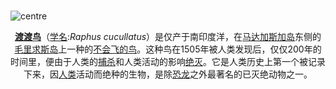 <br>[[File:ExtinctDodoBird.jpeg|centre]]<center>'''[[渡渡鸟|渡渡鸟]]'''（[[学名|学名]]:''Raphus cucullatus''）是仅产于南印度洋，在[[马达加斯加岛|马达加斯加岛]]东侧的[[毛里求斯岛|毛里求斯岛]]上一种的[[不会飞的鸟|不会飞的鸟]]。这种鸟在1505年被人类发现后，仅仅200年的时间里，便由于人类的[[捕猎|捕杀]]和人类活动的影响[[绝灭|绝灭]]。它是人类历史上第一个被记录下来，因[[人类|人类]]活动而绝种的生物，是除[[恐龙|恐龙]]之外最著名的已灭绝动物之一。